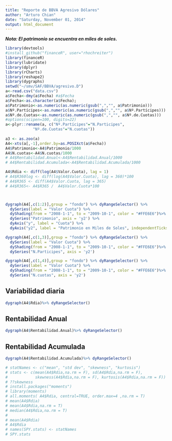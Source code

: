 ```yaml
---
title: "Reporte de BBVA Agresivo Dólares"
author: "Arturo Chian"
date: "Saturday, November 01, 2014"
output: html_document
---
```


***Nota: El patrimonio se encuentra en miles de soles.***

```r
library(devtools)
#install_github("financeR", user="rhochreiter")
library(financeR)
library(lubridate)
library(dplyr)
library(rCharts)
library(reshape2)
library(dygraphs)
setwd("~/smv/SAF/BBVA/agresivo.D")
a<-read.csv("data.csv") 
a$Fecha<-dmy(a$Fecha) #a$Fecha
a$Fecha<-as.character(a$Fecha);
a$Patrimonio<-as.numeric(as.numeric(gsub(",","", a$Patrimonio)))
a$Nº.Partícipes<-as.numeric(as.numeric(gsub(",","", a$Nº.Partícipes)))
a$Nº.de.Cuotas<-as.numeric(as.numeric(gsub(",","", a$Nº.de.Cuotas)))
#options(scipen=100, digits=22)
a<-plyr::rename(a, c("Nº.Partícipes"="N.Participes", 
            "Nº.de.Cuotas"="N.cuotas"))
  
a3 <- as.zoo(a)
A4<-xts(a[,-1],order.by=as.POSIXct(a$Fecha))
A4$Patrimonio<-A4$Patrimonio/1000
A4$N.cuotas<-A4$N.cuotas/1000
# A4$Rentabilidad.Anual<-A4$Rentabilidad.Anual/1000
# A4$Rentabilidad.Acumulada<-A4$Rentabilidad.Acumulada/1000

A4$Rdia <- diff(log(A4$Valor.Cuota), lag = 1)
# A4$R360log <- diff(log(A4$Valor.Cuota), lag = 360)*100
# A4$R365 <- diff(A4$Valor.Cuota, lag = 365)
# A4$R365<- A4$R365 /  A4$Valor.Cuota*100



dygraph(A4[,c(1:2)],group = "fondo") %>% dyRangeSelector() %>% 
  dySeries(label = "Valor Cuota") %>%
  dyShading(from = "2008-1-1", to = "2009-10-1", color = "#FFE6E6")%>%
  dySeries("Patrimonio", axis = 'y2') %>%
  dyAxis("y", label = "Cuota") %>%
  dyAxis("y2", label = "Patrimonio en Miles de Soles", independentTicks = TRUE)
```

```r
dygraph(A4[,c(1,3)],group = "fondo") %>% dyRangeSelector() %>% 
  dySeries(label = "Valor Cuota") %>%
  dyShading(from = "2008-1-1", to = "2009-10-1", color = "#FFE6E6")%>%
  dySeries("N.Participes", axis = 'y2') 
```


```r
dygraph(A4[,c(1,4)],group = "fondo") %>% dyRangeSelector() %>% 
  dySeries(label = "Valor Cuota") %>%
  dyShading(from = "2008-1-1", to = "2009-10-1", color = "#FFE6E6")%>%
  dySeries("N.cuotas", axis = 'y2') 
```

## Variabilidad diaria

```r
dygraph(A4$Rdia)%>% dyRangeSelector()
```

## Rentabilidad Anual

```r
dygraph(A4$Rentabilidad.Anual)%>% dyRangeSelector()
```

## Rentabilidad Acumulada

```r
dygraph(A4$Rentabilidad.Acumulada)%>% dyRangeSelector()
```

```r
# statNames <- c("mean", "std dev", "skewness", "kurtosis")
# stats <- c(mean(A4$Rdia,na.rm = F), sd(A4$Rdia,na.rm = F),
#            skewness(A4$Rdia,na.rm = F), kurtosis(A4$Rdia,na.rm = F))
# ??skewness
# install.packages("moments")
# library(moments)
# all.moments( A4$Rdia, central=TRUE, order.max=4 ,na.rm = T)
# mean(A4$Rdia)
# mean(A4$Rdia,na.rm = T)
# median(A4$Rdia,na.rm = T)
# 
# mean(A4$Rdia)
# A4$Rdia
# names(SPY.stats) <- statNames
# SPY.stats
```

